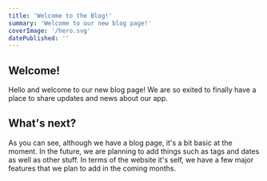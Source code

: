 ```yaml
---
title: 'Welcome to the Blog!'
summary: 'Welcome to our new blog page!'
coverImage: '/hero.svg'
datePublished: ''
---
```


## Welcome!

Hello and welcome to our new blog page! We are so exited to finally have a place to share updates and news about our app.

## What's next?

As you can see, although we have a blog page, it's a bit basic at the moment. In the future, we are planning to add things such as tags and dates as well as other stuff. In terms of the website it's self, we have a few major features that we plan to add in the coming months.
